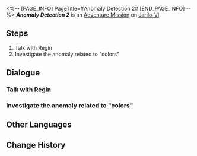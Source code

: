 <%-- [PAGE_INFO]
PageTitle=#Anomaly Detection 2#
[END_PAGE_INFO] --%>
{{Stub|Dialogue.}}
{{Mission Infobox
|id            = 8000183
|title         = 
|image         = <!--Mission Anomaly Detection 2.png-->
|type          = Adventure
|event_name    = 
|chapter       = 
|requirements  = 
* [[Trailblaze Mission]] ''[[The Past Will Return as an Avalanche]]'' completed
* [[Adventure Mission]] ''[[Anomaly Detection 1]]'' completed
* Reach [[Trailblaze Level]] 21
|summary       = <!--official mission summary from Fate's Atlas-->
|characters    = Regin; Trailblazer
|startLocation = [[Jarilo-VI]] - [[Administrative District]]
|world         = Jarilo-VI
|area          = Administrative District
|prev          = Anomaly Detection 1
|next          = Anomaly Detection 3
|rewards       = 
}}
'''''Anomaly Detection 2''''' is an [[Adventure Mission]] on [[Jarilo-VI]].

==Steps==
# Talk with Regin
# Investigate the anomaly related to "colors"

<!--
==Gameplay Notes==

--><!--
==Trial Character==

-->
==Dialogue==
{{Stub Dialogue}}
===Talk with Regin===
{{Mission Description|type=adventure|location=Administrative District|Regin's sensor found something again! Head to the Goethe Hotel to learn about the details!}}
{{Dialogue Start}}
:{{tx}}
{{Dialogue End}}

===Investigate the anomaly related to "colors"===
{{Mission Description|type=adventure|location=Administrative District|update|"Changing shapes" that have a connection with "colors"... Is Regin's intuition trustworthy?}}
{{Dialogue Start}}
:{{tx}}
{{Dialogue End}}

==Other Languages==
{{Other Languages
|en   = Anomaly Detection 2
|zhs  = 异常勘测•其二
|zht  = 異常勘測·其二
|ja   = 異常観測・2
|ko   = 이상 조사•2
|es   = Detección de anomalías&nbsp;II
|fr   = Détection d'anomalie 2
|ru   = Обнаружение аномалии II
|th   = ตรวจสอบความผิดปกติ 2
|vi   = Thăm Dò Bất Thường 2
|de   = Anomalieforschung (Teil 2)
|id   = Keanehan Terdeteksi 2
|pt   = Detecção de Anomalia 2
}}

==Change History==
{{Change History|1.2}}
